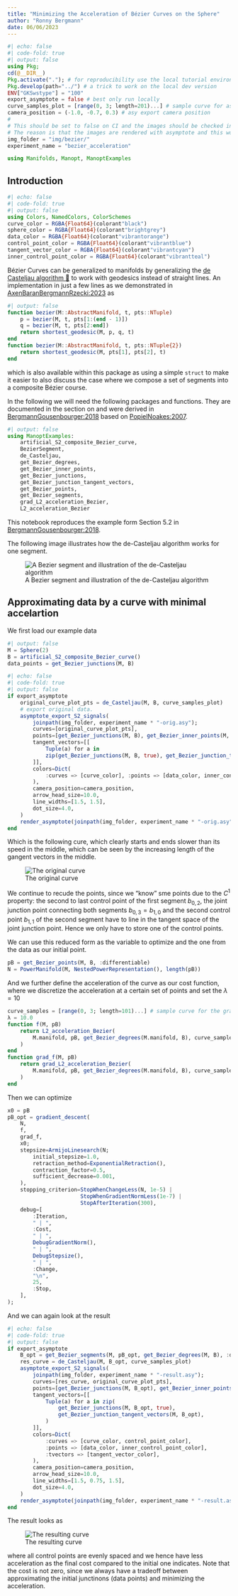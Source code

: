 ```yaml
---
title: "Minimizing the Acceleration of Bézier Curves on the Sphere"
author: "Ronny Bergmann"
date: 06/06/2023
---
```


```julia
#| echo: false
#| code-fold: true
#| output: false
using Pkg;
cd(@__DIR__)
Pkg.activate("."); # for reproducibility use the local tutorial environment.
Pkg.develop(path="../") # a trick to work on the local dev version
ENV["GKSwstype"] = "100"
export_asymptote = false # best only run locally
curve_samples_plot = [range(0, 3; length=201)...] # sample curve for asy exports
camera_position = (-1.0, -0.7, 0.3) # asy export camera position
#
# This should be set to false on CI and the images should be checked into git instead.
# The reason is that the images are rendered with asymptote and this would be a bit tricky to do on CI
img_folder = "img/bezier/"
experiment_name = "bezier_acceleration"
```

```julia
using Manifolds, Manopt, ManoptExamples
```
## Introduction

```julia
#| echo: false
#| code-fold: true
#| output: false
using Colors, NamedColors, ColorSchemes
curve_color = RGBA{Float64}(colorant"black")
sphere_color = RGBA{Float64}(colorant"brightgrey")
data_color = RGBA{Float64}(colorant"vibrantorange")
control_point_color = RGBA{Float64}(colorant"vibrantblue")
tangent_vector_color = RGBA{Float64}(colorant"vibrantcyan")
inner_control_point_color = RGBA{Float64}(colorant"vibrantteal")
```


Bézier Curves can be generalized to manifolds by generalizing the [de Casteljau algorithm 📖](https://en.wikipedia.org/wiki/De_Casteljau%27s_algorithm) to work with geodesics instead of straight lines.
An implementation in just a few lines as we demonstrated in [AxenBaranBergmannRzecki:2023](@cite) as

```julia
#| output: false
function bezier(M::AbstractManifold, t, pts::NTuple)
    p = bezier(M, t, pts[1:(end - 1)])
    q = bezier(M, t, pts[2:end])
    return shortest_geodesic(M, p, q, t)
end
function bezier(M::AbstractManifold, t, pts::NTuple{2})
    return shortest_geodesic(M, pts[1], pts[2], t)
end
```

which is also available within this package as ``[`de_Casteljau`](@ref ManoptExamples.de_Casteljau)``{=commonmark}
using a simple ``[`BezierSegment`](@ref ManoptExamples.BezierSegment)``{=commonmark} `struct` to make it easier to also discuss
the case where we compose a set of segments into a composite Bézier course.

In the following we will need the following packages and functions.
They are documented in the section on ``[Bezier Curves](@ref BezierCurves)``{=commonmark}
and were derived in [BergmannGousenbourger:2018](@cite) based on [PopielNoakes:2007](@cite).

```julia
#| output: false
using ManoptExamples:
    artificial_S2_composite_Bezier_curve,
    BezierSegment,
    de_Casteljau,
    get_Bezier_degrees,
    get_Bezier_inner_points,
    get_Bezier_junctions,
    get_Bezier_junction_tangent_vectors,
    get_Bezier_points,
    get_Bezier_segments,
    grad_L2_acceleration_Bezier,
    L2_acceleration_Bezier
```

This notebook reproduces the example form Section 5.2 in [BergmannGousenbourger:2018](@cite).

The following image illustrates how the de-Casteljau algorithm works for
one segment.

![A Bezier segment and illustration of the de-Casteljau algorithm](img/bezier/Casteljau-illustr.png)

## Approximating data by a curve with minimal accelartion

We first load our example data

```julia
#| output: false
M = Sphere(2)
B = artificial_S2_composite_Bezier_curve()
data_points = get_Bezier_junctions(M, B)
```
```julia
#| echo: false
#| code-fold: true
#| output: false
if export_asymptote
    original_curve_plot_pts = de_Casteljau(M, B, curve_samples_plot)
    # export original data.
    asymptote_export_S2_signals(
        joinpath(img_folder, experiment_name * "-orig.asy");
        curves=[original_curve_plot_pts],
        points=[get_Bezier_junctions(M, B), get_Bezier_inner_points(M, B)],
        tangent_vectors=[[
            Tuple(a) for a in
            zip(get_Bezier_junctions(M, B, true), get_Bezier_junction_tangent_vectors(M, B))
        ]],
        colors=Dict(
            :curves => [curve_color], :points => [data_color, inner_control_point_color], :tvectors => [tangent_vector_color]
        ),
        camera_position=camera_position,
        arrow_head_size=10.0,
        line_widths=[1.5, 1.5],
        dot_size=4.0,
    )
    render_asymptote(joinpath(img_folder, experiment_name * "-orig.asy"); render=2)
end
```

Which is the following cure, which clearly starts and ends slower than its speed in the middle,
which can be seen by the increasing length of the gangent vectors in the middle.

![The original curve](img/bezier/bezier-acceleration-orig.png)

We continue to recude the points, since we “know” sme points due to the $C^1$ property:
the second to last control point of the first segment $b_{0,2}$, the joint junction point
connecting both segments $b_{0,3}=b_{1,0}$ and the second control point $b_{1,1}$ of the second segment have to
line in the tangent space of the joint junction point. Hence we only have to store one of the
control points.

We can use this reduced form as the variable to optimize and the one from the data as our initial point.
```julia
pB = get_Bezier_points(M, B, :differentiable)
N = PowerManifold(M, NestedPowerRepresentation(), length(pB))
```

And we further define the acceleration of the curve as our cost function, where we
discretize the acceleration at a certain set of points and set the $λ=10$
```julia
curve_samples = [range(0, 3; length=101)...] # sample curve for the gradient
λ = 10.0
function f(M, pB)
    return L2_acceleration_Bezier(
        M.manifold, pB, get_Bezier_degrees(M.manifold, B), curve_samples, λ, data_points
    )
end
function grad_f(M, pB)
    return grad_L2_acceleration_Bezier(
        M.manifold, pB, get_Bezier_degrees(M.manifold, B), curve_samples, λ, data_points
    )
end
```

Then we can optimize

```julia
x0 = pB
pB_opt = gradient_descent(
    N,
    f,
    grad_f,
    x0;
    stepsize=ArmijoLinesearch(N;
        initial_stepsize=1.0,
        retraction_method=ExponentialRetraction(),
        contraction_factor=0.5,
        sufficient_decrease=0.001,
    ),
    stopping_criterion=StopWhenChangeLess(N, 1e-5) |
                       StopWhenGradientNormLess(1e-7) |
                       StopAfterIteration(300),
    debug=[
        :Iteration,
        " | ",
        :Cost,
        " | ",
        DebugGradientNorm(),
        " | ",
        DebugStepsize(),
        " | ",
        :Change,
        "\n",
        25,
        :Stop,
    ],
);
```

And we can again look at the result
```julia
#| echo: false
#| code-fold: true
#| output: false
if export_asymptote
    B_opt = get_Bezier_segments(M, pB_opt, get_Bezier_degrees(M, B), :differentiable)
    res_curve = de_Casteljau(M, B_opt, curve_samples_plot)
    asymptote_export_S2_signals(
        joinpath(img_folder, experiment_name * "-result.asy");
        curves=[res_curve, original_curve_plot_pts],
        points=[get_Bezier_junctions(M, B_opt), get_Bezier_inner_points(M, B_opt)],
        tangent_vectors=[[
            Tuple(a) for a in zip(
                get_Bezier_junctions(M, B_opt, true),
                get_Bezier_junction_tangent_vectors(M, B_opt),
            )
        ]],
        colors=Dict(
            :curves => [curve_color, control_point_color],
            :points => [data_color, inner_control_point_color],
            :tvectors => [tangent_vector_color],
        ),
        camera_position=camera_position,
        arrow_head_size=10.0,
        line_widths=[1.5, 0.75, 1.5],
        dot_size=4.0,
    )
    render_asymptote(joinpath(img_folder, experiment_name * "-result.asy"); render=4)
end
```

The result looks as

![The resulting curve](img/bezier/bezier-acceleration-result.png)

where all control points are evenly spaced and we hence have less acceleration
as the final cost compared to the initial one indicates. Note that the cost is not zero,
since we always have a tradeoff between approximating the initial junctinons (data points)
and minimizing the acceleration.

````{=commonmark}
```@bibliography
Pages = ["Bezier-curves.md"]
Canonical=false
```
````